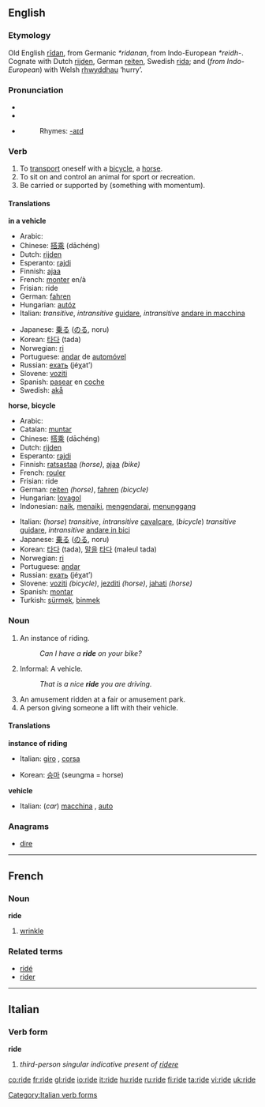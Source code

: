 ==English==

===Etymology===
Old English [[ridan|rīdan]], from Germanic ''*ridanan'', from Indo-European ''*reidh-''. Cognate with Dutch [[rijden]], German [[reiten]], Swedish [[rida]]; and (''from Indo-European'') with Welsh [[rhwyddhau]] ‘hurry’.

===Pronunciation===
*{{SAMPA|/"raId/}}
*{{IPA|/'raɪd/}}
*{{audio|en-us-ride.ogg|Audio (US)}}
*:Rhymes: [[Rhymes:English:-aɪd|-aɪd]]

===Verb===
{{en-verb|rides|riding|rode|ridden}}

# To [[transport]] oneself with a [[bicycle]], a [[horse]].
# To sit on and control an animal for sport or recreation.
# Be carried or supported by (something with momentum).

====Translations====
'''in a vehicle'''
{{top}}
*Arabic: {{ARchar|[[ركب]]}} {{IPAchar|(rákeba)}}
*Chinese: [[搭乘]] (dāchéng)
*Dutch: [[rijden]]
*Esperanto: [[rajdi]]
*Finnish: [[ajaa]]
*French: [[monter]] en/à
*Frisian: ride
*German: [[fahren]]
*Hungarian: [[autóz]]
*Italian: ''transitive'', ''intransitive'' [[guidare]], ''intransitive'' [[andare in macchina]]
{{mid}}
*Japanese: [[乗る]] ([[のる]], noru)
*Korean: [[타다]] (tada)
*Norwegian: [[ri]]
*Portuguese: [[andar]] de [[automóvel]]
*Russian: [[ехать]] (jéχat’)
*Slovene: [[voziti]]
*Spanish: [[pasear]] en [[coche]]
*Swedish: [[akå]]
{{bottom}}

'''horse, bicycle'''
{{top}}
*Arabic: {{ARchar|[[ركب]]}} {{IPAchar|(rákeba)}}
*Catalan: [[muntar]]
*Chinese: [[搭乘]] (dāchéng)
*Dutch: [[rijden]]
*Esperanto: [[rajdi]]
*Finnish: [[ratsastaa]] ''(horse)'', [[ajaa]] ''(bike)''
*French: [[rouler]]
*Frisian: ride
*German: [[reiten]] ''(horse)'', [[fahren]] ''(bicycle)''
*Hungarian: [[lovagol]]
*Indonesian: [[naik]], [[naik|menaiki]], [[kendara|mengendarai]], [[tunggang|menunggang]]
{{mid}}
*Italian: (''horse'') ''transitive'', ''intransitive'' [[cavalcare]], (''bicycle'') ''transitive'' [[guidare]], ''intransitive'' [[andare in bici]]
*Japanese: [[乗る]] ([[のる]], noru)
*Korean: [[타다]] (tada), [[말|말을]] [[타다]] (maleul tada)
*Norwegian: [[ri]]
*Portuguese: [[andar]]
*Russian: [[ехать]] (jéχat’)
*Slovene: [[voziti]] ''(bicycle)'', [[jezditi]] ''(horse)'', [[jahati]] ''(horse)''
*Spanish: [[montar]]
*Turkish: [[sürmek]], [[binmek]]
{{bottom}}

===Noun===
{{en-noun}}

#An instance of riding.
#:''Can I have a '''ride''' on your bike?''
#Informal: A vehicle.
#:''That is a nice '''ride''' you are driving.''
#An amusement ridden at a fair or amusement park.
#A person giving someone a lift with their vehicle.

====Translations====
'''instance of riding'''
{{top}}
*Italian: [[giro]] {{m}}, [[corsa]] {{f}}
{{mid}}
*Korean: [[승마]] (seungma = horse)
{{bottom}}

'''vehicle'''
{{top}}
*Italian: (''car'') [[macchina]] {{f}}, [[auto]] {{f}}
{{mid}}
{{bottom}}

===Anagrams===
*[[dire]]

----

==French==

===Noun===
'''ride''' {{f}}

# [[wrinkle]]

===Related terms===
*[[ridé]]
*[[rider]]

----

==Italian==

===Verb form===
'''ride'''

# ''third-person singular indicative present of [[ridere]]''

[[Category:Italian verb forms]]

[[co:ride]]
[[fr:ride]]
[[gl:ride]]
[[io:ride]]
[[it:ride]]
[[hu:ride]]
[[ru:ride]]
[[fi:ride]]
[[ta:ride]]
[[vi:ride]]
[[uk:ride]]